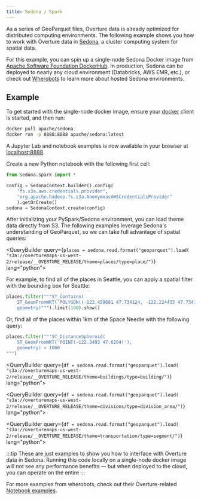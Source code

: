 ```yaml
---
title: Sedona / Spark
---
```



As a series of GeoParquet files, Overture data is already optimized for distributed computing environments. The following example shows you how to work with Overture data in [Sedona](https://sedona.apache.org/), a cluster computing system for spatial data.

For this example, you can spin up a single-node Sedona Docker image from [Apache Software Foundation DockerHub](https://hub.docker.com/r/apache/sedona). In production, Sedona can be deployed to nearly any cloud environment (Databricks, AWS EMR, etc.), or check out [Wherobots](https://www.wherobots.com) to learn more about hosted  Sedona environments.


## Example
To get started with the single-node docker image, ensure your [docker](https://www.docker.com/) client is started, and then run:

```bash
docker pull apache/sedona
docker run -p 8888:8888 apache/sedona:latest
```

A Jupyter Lab and notebook examples is now available in your browser at [localhost:8888](http://localhost:8888/).

Create a new Python notebook with the following first cell:

```python
from sedona.spark import *

config = SedonaContext.builder().config(
    "fs.s3a.aws.credentials.provider",
    "org.apache.hadoop.fs.s3a.AnonymousAWSCredentialsProvider"
    ).getOrCreate()
sedona = SedonaContext.create(config)
```

After initializing your PySpark/Sedona environment, you can load theme data directly from S3. The following examples leverage Sedona's understanding of GeoParquet, so we can take full advantage of spatial queries:

<Tabs>
<TabItem value="places" label="Places">

<QueryBuilder query={`places = sedona.read.format("geoparquet").load(
    "s3a://overturemaps-us-west-2/release/__OVERTURE_RELEASE/theme=places/type=place/")`} lang="python">
</QueryBuilder>

For example, to find all of the places in Seattle, you can apply a spatial filter with the bounding box for Seattle:

```python
places.filter("""ST_Contains(
    ST_GeomFromWKT('POLYGON((-122.459681 47.734124, -122.224433 47.734124, -122.224433 47.481002, -122.459681 47.481002, -122.459681 47.734124))'),
    geometry)""").limit(100).show()
```

Or, find all of the places within 1km of the Space Needle with the following query:

```python
places.filter("""ST_DistanceSpheroid(
    ST_GeomFromWKT('POINT(-122.3493 47.6204)'),
    geometry) < 1000
""")
```


</TabItem>

<TabItem value="buildings" label="Buildings">

<QueryBuilder query={`df = sedona.read.format("geoparquet").load(
    "s3a://overturemaps-us-west-2/release/__OVERTURE_RELEASE/theme=buildings/type=building/")`} lang="python">
</QueryBuilder>


</TabItem>

<TabItem value="divisions" label="Divisions">

<QueryBuilder query={`df = sedona.read.format("geoparquet").load(
    "s3a://overturemaps-us-west-2/release/__OVERTURE_RELEASE/theme=divisions/type=division_area/")`} lang="python">
</QueryBuilder>


</TabItem>

<TabItem value="transportation" label="Transportation">

<QueryBuilder query={`df = sedona.read.format("geoparquet").load(
    "s3a://overturemaps-us-west-2/release/__OVERTURE_RELEASE/theme=transportation/type=segment/")`} lang="python">
</QueryBuilder>


</TabItem>


</Tabs>


:::tip
These are just examples to show you how to interface with Overture data in Sedona. Running this code locally on a single-node docker image will not see any performance benefits — but when deployed to the cloud, you can operate on the entire
:::


For more examples from wherobots, check out their Overture-related [Notebook examples](https://github.com/wherobots/OvertureMaps).
